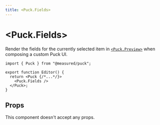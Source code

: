 ```yaml
---
title: <Puck.Fields>
---
```


# \<Puck.Fields\>

Render the fields for the currently selected item in [`<Puck.Preview>`](/docs/api-reference/components/puck-preview) when composing a custom Puck UI.

```tsx {5} copy
import { Puck } from "@measured/puck";

export function Editor() {
  return <Puck {/*...*/}>
    <Puck.Fields />
  </Puck>;
}
```

## Props

This component doesn't accept any props.
